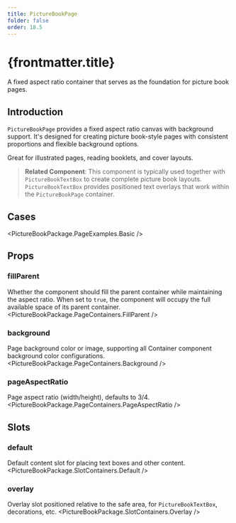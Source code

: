 ```yaml
---
title: PictureBookPage
folder: false
order: 18.5
---
```



# {frontmatter.title}

A fixed aspect ratio container that serves as the foundation for picture book pages.

## Introduction

`PictureBookPage` provides a fixed aspect ratio canvas with background support. It's designed for creating picture book-style pages with consistent proportions and flexible background options.

Great for illustrated pages, reading booklets, and cover layouts.

> **Related Component**: This component is typically used together with `PictureBookTextBox` to create complete picture book layouts. `PictureBookTextBox` provides positioned text overlays that work within the `PictureBookPage` container.

## Cases

<PictureBookPackage.PageExamples.Basic />

## Props

### fillParent
Whether the component should fill the parent container while maintaining the aspect ratio. When set to `true`, the component will occupy the full available space of its parent container.
<PictureBookPackage.PageContainers.FillParent />

### background
Page background color or image, supporting all Container component background color configurations.
<PictureBookPackage.PageContainers.Background />

### pageAspectRatio
Page aspect ratio (width/height), defaults to 3/4.
<PictureBookPackage.PageContainers.PageAspectRatio />

## Slots

### default
Default content slot for placing text boxes and other content.
<PictureBookPackage.SlotContainers.Default />

### overlay
Overlay slot positioned relative to the safe area, for `PictureBookTextBox`, decorations, etc.
<PictureBookPackage.SlotContainers.Overlay />

